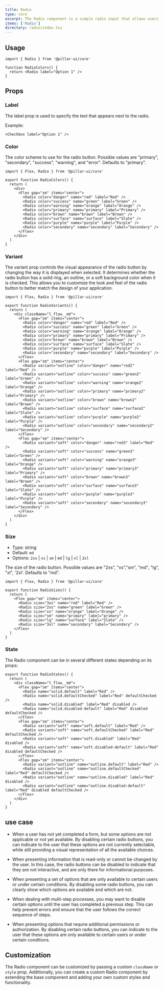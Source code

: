 ```yaml
---
title: Radio
type: core
excerpt: The Radio component is a simple radio input that allows users to select a single option from a list of options.
items: ['Radio']
directory: radio/index.tsx
---
```


## Usage

```tsx showLineNumbers title="Paper.tsx"
import { Radio } from '@pillar-ui/core'

function RadioColors() {
  return <Radio label="Option 1" />
}
```

## Props

### Label

The label prop is used to specify the text that appears next to the radio.

Example:

<RadioLabel />

```tsx showLineNumbers title="Radio.tsx"
<Checkbox label="Option 1" />
```

### Color

The color scheme to use for the radio button. Possible values are "primary", "secondary", "success", "warning", and "error". Defaults to "primary".

<RadioColors />

```tsx showLineNumbers title="Paper.tsx"
import { Flex, Radio } from '@pillar-ui/core'

export function RadioColors() {
  return (
    <div>
      <Flex gap="sm" items="center">
        <Radio color="danger" name="red" label="Red" />
        <Radio color="success" name="green" label="Green" />
        <Radio color="warning" name="orange" label="Orange" />
        <Radio color="primary" name="primary" label="Primary" />
        <Radio color="brown" name="brown" label="Brown" />
        <Radio color="surface" name="surface" label="Slate" />
        <Radio color="purple" name="purple" label="Purple" />
        <Radio color="secondary" name="secondary" label="Secondary" />
      </Flex>
    </div>
  )
}
```

### Variant

The variant prop controls the visual appearance of the radio button by changing the way it is displayed when selected. It determines whether the radio button has a solid ring, an outline, or a soft background color when it is checked. This allows you to customize the look and feel of the radio button to better match the design of your application.

<RadioVariants />

```tsx showLineNumbers title="Paper.tsx"
import { Flex, Radio } from '@pillar-ui/core'

export function RadioVariants() {
  return (
    <div className="l_flow__md">
      <Flex gap="sm" items="center">
        <Radio color="danger" name="red" label="Red" />
        <Radio color="success" name="green" label="Green" />
        <Radio color="warning" name="orange" label="Orange" />
        <Radio color="primary" name="primary" label="Primary" />
        <Radio color="brown" name="brown" label="Brown" />
        <Radio color="surface" name="surface" label="Slate" />
        <Radio color="purple" name="purple" label="Purple" />
        <Radio color="secondary" name="secondary" label="Secondary" />
      </Flex>
      <Flex gap="sm" items="center">
        <Radio variant="outline" color="danger" name="red2" label="Red" />
        <Radio variant="outline" color="success" name="green2" label="Green" />
        <Radio variant="outline" color="warning" name="orange2" label="Orange" />
        <Radio variant="outline" color="primary" name="primary2" label="Primary" />
        <Radio variant="outline" color="brown" name="brown2" label="Brown" />
        <Radio variant="outline" color="surface" name="surface2" label="Slate" />
        <Radio variant="outline" color="purple" name="purple2" label="Purple" />
        <Radio variant="outline" color="secondary" name="secondary2" label="Secondary" />
      </Flex>
      <Flex gap="sm" items="center">
        <Radio variant="soft" color="danger" name="red3" label="Red" />
        <Radio variant="soft" color="success" name="green3" label="Green" />
        <Radio variant="soft" color="warning" name="orange3" label="Orange" />
        <Radio variant="soft" color="primary" name="primary3" label="Primary" />
        <Radio variant="soft" color="brown" name="brown3" label="Brown" />
        <Radio variant="soft" color="surface" name="surface3" label="Slate" />
        <Radio variant="soft" color="purple" name="purple3" label="Purple" />
        <Radio variant="soft" color="secondary" name="secondary3" label="Secondary" />
      </Flex>
    </div>
  )
}
```

### Size

- Type: string
- Default: `md`
- Options: `2xs` | `xs` | `sm` | `md` | `lg` | `xl` | `2xl`

The size of the radio button. Possible values are "2xs", "xs","sm", "md", "lg", "xl", '2xl'. Defaults to "md".

<RadioSizes />

```tsx showLineNumbers title="Paper.tsx"
import { Flex, Radio } from '@pillar-ui/core'

export function RadioSizes() {
  return (
    <Flex gap="sm" items="center">
      <Radio size="3xs" name="red" label="Red" />
      <Radio size="2xs" name="green" label="Green" />
      <Radio size="xs" name="orange" label="Orange" />
      <Radio size="sm" name="primary" label="primary" />
      <Radio size="lg" name="surface" label="Slate" />
      <Radio size="3xl" name="secondary" label="Secondary" />
    </Flex>
  )
}
```

### State

The Radio component can be in several different states depending on its props:

<RadioState />

```tsx showLineNumbers title="Paper.tsx"
export function RadioStates() {
  return (
    <div className="l_flow__md">
      <Flex gap="sm" items="center">
        <Radio name="solid.default" label="Red" />
        <Radio name="solid.defaultChecked" label="Red" defaultChecked />
        <Radio name="solid.disabled" label="Red" disabled />
        <Radio name="solid.disabled-default" label="Red" disabled defaultChecked />
      </Flex>
      <Flex gap="sm" items="center">
        <Radio variant="soft" name="soft.default" label="Red" />
        <Radio variant="soft" name="soft.defaultChecked" label="Red" defaultChecked />
        <Radio variant="soft" name="soft.disabled" label="Red" disabled />
        <Radio variant="soft" name="soft.disabled-default" label="Red" disabled defaultChecked />
      </Flex>
      <Flex gap="sm" items="center">
        <Radio variant="outline" name="outline.default" label="Red" />
        <Radio variant="outline" name="outline.defaultChecked" label="Red" defaultChecked />
        <Radio variant="outline" name="outline.disabled" label="Red" disabled />
        <Radio variant="outline" name="outline.disabled-default" label="Red" disabled defaultChecked />
      </Flex>
    </div>
  )
}
```

## use case

- When a user has not yet completed a form, but some options are not applicable or not yet available. By disabling certain radio buttons, you can indicate to the user that these options are not currently selectable, while still providing a visual representation of all the available choices.

- When presenting information that is read-only or cannot be changed by the user. In this case, the radio buttons can be disabled to indicate that they are not interactive, and are only there for informational purposes.

- When presenting a set of options that are only available to certain users or under certain conditions. By disabling some radio buttons, you can clearly show which options are available and which are not.

- When dealing with multi-step processes, you may want to disable certain options until the user has completed a previous step. This can help prevent errors and ensure that the user follows the correct sequence of steps.

- When presenting options that require additional permissions or authorization. By disabling certain radio buttons, you can indicate to the user that these options are only available to certain users or under certain conditions.

## Customization

The Radio component can be customized by passing a custom `className` or `style` prop. Additionally, you can create a custom Radio component by extending the base component and adding your own custom styles and functionality.
